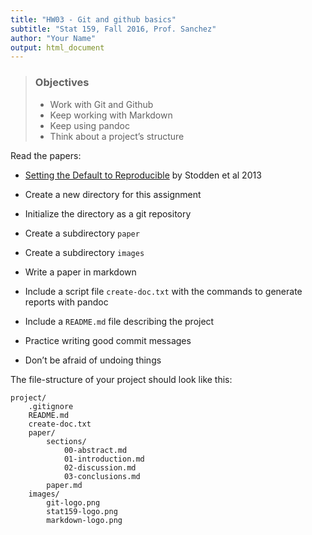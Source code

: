 ```yaml
---
title: "HW03 - Git and github basics"
subtitle: "Stat 159, Fall 2016, Prof. Sanchez"
author: "Your Name"
output: html_document
---
```


> ### Objectives
>
> - Work with Git and Github
> - Keep working with Markdown
> - Keep using pandoc
> - Think about a project's structure


Read the papers:

- [Setting the Default to Reproducible](http://stodden.net/icerm_report.pdf) 
by Stodden et al 2013

- Create a new directory for this assignment
- Initialize the directory as a git repository
- Create a subdirectory `paper`
- Create a subdirectory `images`
- Write a paper in markdown
- Include a script file `create-doc.txt` with the commands to generate
reports with pandoc
- Include a `README.md` file describing the project
- Practice writing good commit messages
- Don't be afraid of undoing things


The file-structure of your project should look like this:

```
project/
	.gitignore
	README.md
	create-doc.txt
	paper/
		sections/
			00-abstract.md
			01-introduction.md
			02-discussion.md
			03-conclusions.md
		paper.md
	images/
		git-logo.png
		stat159-logo.png
		markdown-logo.png
```
